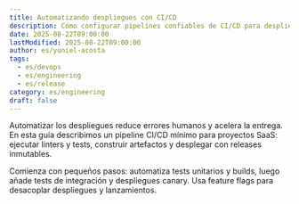 ```yaml
---
title: Automatizando despliegues con CI/CD
description: Cómo configurar pipelines confiables de CI/CD para despliegues rápidos y seguros.
date: 2025-08-22T09:00:00
lastModified: 2025-08-22T09:00:00
author: es/yuniel-acosta
tags:
  - es/devops
  - es/engineering
  - es/release
category: es/engineering
draft: false
---
```


Automatizar los despliegues reduce errores humanos y acelera la entrega. En esta guía describimos un pipeline CI/CD mínimo para proyectos SaaS: ejecutar linters y tests, construir artefactos y desplegar con releases inmutables.

Comienza con pequeños pasos: automatiza tests unitarios y builds, luego añade tests de integración y despliegues canary. Usa feature flags para desacoplar despliegues y lanzamientos.
